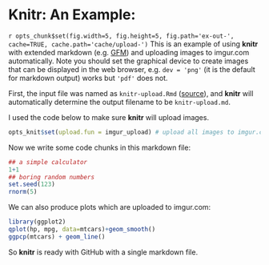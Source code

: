 Knitr: An Example:
==================

`r opts_chunk$set(fig.width=5, fig.height=5, fig.path='ex-out-', cache=TRUE, cache.path='cache/upload-')`
This is an example of using **knitr** with extended markdown (e.g.
[GFM](http://github.github.com/github-flavored-markdown/)) and uploading images to imgur.com automatically. Note you should set the graphical device to create images that can be displayed in the web browser, e.g. `dev = 'png'` (it is the default for markdown output) works but `'pdf'` does not.

First, the input file was named as `knitr-upload.Rmd` ([source](https://github.com/yihui/knitr/blob/master/inst/examples/knitr-upload.Rmd)), and **knitr** will automatically determine the output filename to be `knitr-upload.md`. 

I used the code below to make sure **knitr** will upload images.

```r
opts_knit$set(upload.fun = imgur_upload) # upload all images to imgur.com
````

Now we write some code chunks in this markdown file:

```r
## a simple calculator
1+1
## boring random numbers
set.seed(123)
rnorm(5)
````


We can also produce plots which are uploaded to imgur.com:

```r
library(ggplot2)
qplot(hp, mpg, data=mtcars)+geom_smooth()
ggpcp(mtcars) + geom_line()
````

So **knitr** is ready with GitHub with a single markdown file.